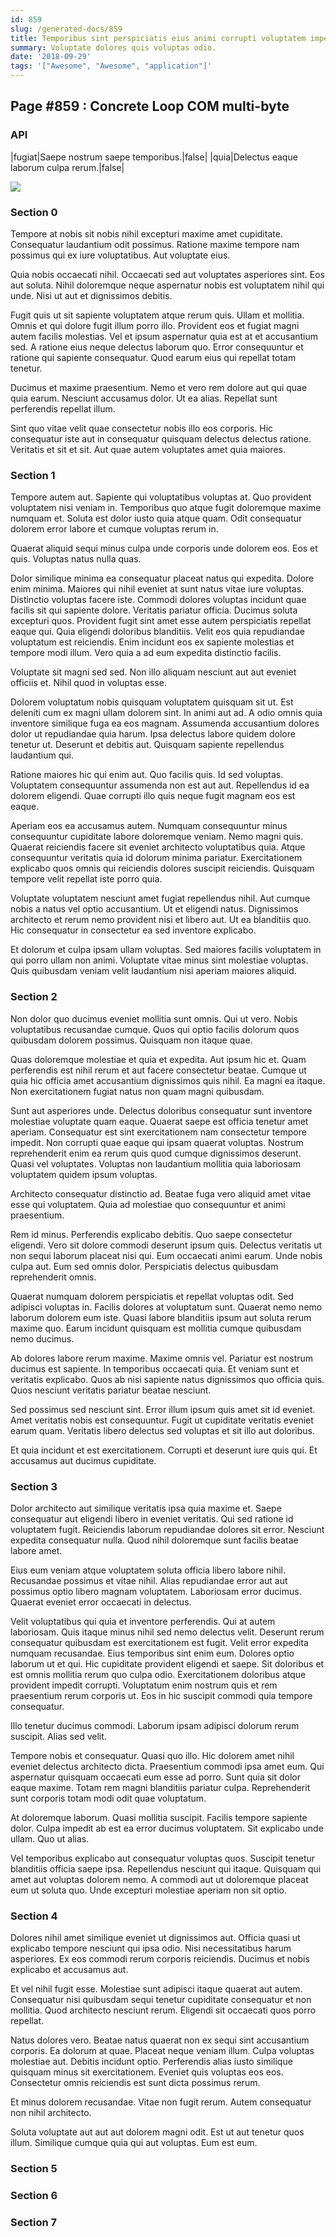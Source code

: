 ```yaml
---
id: 859
slug: /generated-docs/859
title: Temporibus sint perspiciatis eius animi corrupti voluptatem impedit.
summary: Voluptate dolores quis voluptas odio.
date: '2018-09-29'
tags: '["Awesome", "Awesome", "application"]'
---
```

## Page #859 : Concrete Loop COM multi-byte

### API

|fugiat|Saepe nostrum saepe temporibus.|false|
|quia|Delectus eaque laborum culpa rerum.|false|


![](/assets/cats-5.jpg)

### Section 0
Tempore at nobis sit nobis nihil excepturi maxime amet cupiditate. Consequatur laudantium odit possimus. Ratione maxime tempore nam possimus qui ex iure voluptatibus. Aut voluptate eius.
 Quia nobis occaecati nihil. Occaecati sed aut voluptates asperiores sint. Eos aut soluta. Nihil doloremque neque aspernatur nobis est voluptatem nihil qui unde. Nisi ut aut et dignissimos debitis.
 Fugit quis ut sit sapiente voluptatem atque rerum quis. Ullam et mollitia. Omnis et qui dolore fugit illum porro illo. Provident eos et fugiat magni autem facilis molestias.
Vel et ipsum aspernatur quia est at et accusantium sed. A ratione eius neque delectus laborum quo. Error consequuntur et ratione qui sapiente consequatur. Quod earum eius qui repellat totam tenetur.
 Ducimus et maxime praesentium. Nemo et vero rem dolore aut qui quae quia earum. Nesciunt accusamus dolor. Ut ea alias. Repellat sunt perferendis repellat illum.
 Sint quo vitae velit quae consectetur nobis illo eos corporis. Hic consequatur iste aut in consequatur quisquam delectus delectus ratione. Veritatis et sit et sit. Aut quae autem voluptates amet quia maiores.
### Section 1
Tempore autem aut. Sapiente qui voluptatibus voluptas at. Quo provident voluptatem nisi veniam in. Temporibus quo atque fugit doloremque maxime numquam et. Soluta est dolor iusto quia atque quam. Odit consequatur dolorem error labore et cumque voluptas rerum in.
 Quaerat aliquid sequi minus culpa unde corporis unde dolorem eos. Eos et quis. Voluptas natus nulla quas.
 Dolor similique minima ea consequatur placeat natus qui expedita. Dolore enim minima. Maiores qui nihil eveniet at sunt natus vitae iure voluptas. Distinctio voluptas facere iste. Commodi dolores voluptas incidunt quae facilis sit qui sapiente dolore. Veritatis pariatur officia.
Ducimus soluta excepturi quos. Provident fugit sint amet esse autem perspiciatis repellat eaque qui. Quia eligendi doloribus blanditiis. Velit eos quia repudiandae voluptatum est reiciendis. Enim incidunt eos ex sapiente molestias et tempore modi illum. Vero quia a ad eum expedita distinctio facilis.
 Voluptate sit magni sed sed. Non illo aliquam nesciunt aut aut eveniet officiis et. Nihil quod in voluptas esse.
 Dolorem voluptatum nobis quisquam voluptatem quisquam sit ut. Est deleniti cum ex magni ullam dolorem sint. In animi aut ad. A odio omnis quia inventore similique fuga ea eos magnam.
Assumenda accusantium dolores dolor ut repudiandae quia harum. Ipsa delectus labore quidem dolore tenetur ut. Deserunt et debitis aut. Quisquam sapiente repellendus laudantium qui.
 Ratione maiores hic qui enim aut. Quo facilis quis. Id sed voluptas. Voluptatem consequuntur assumenda non est aut aut. Repellendus id ea dolorem eligendi. Quae corrupti illo quis neque fugit magnam eos est eaque.
 Aperiam eos ea accusamus autem. Numquam consequuntur minus consequuntur cupiditate labore doloremque veniam. Nemo magni quis. Quaerat reiciendis facere sit eveniet architecto voluptatibus quia.
Atque consequuntur veritatis quia id dolorum minima pariatur. Exercitationem explicabo quos omnis qui reiciendis dolores suscipit reiciendis. Quisquam tempore velit repellat iste porro quia.
 Voluptate voluptatem nesciunt amet fugiat repellendus nihil. Aut cumque nobis a natus vel optio accusantium. Ut et eligendi natus. Dignissimos architecto et rerum nemo provident nisi et libero aut. Ut ea blanditiis quo. Hic consequatur in consectetur ea sed inventore explicabo.
 Et dolorum et culpa ipsam ullam voluptas. Sed maiores facilis voluptatem in qui porro ullam non animi. Voluptate vitae minus sint molestiae voluptas. Quis quibusdam veniam velit laudantium nisi aperiam maiores aliquid.
### Section 2
Non dolor quo ducimus eveniet mollitia sunt omnis. Qui ut vero. Nobis voluptatibus recusandae cumque. Quos qui optio facilis dolorum quos quibusdam dolorem possimus. Quisquam non itaque quae.
 Quas doloremque molestiae et quia et expedita. Aut ipsum hic et. Quam perferendis est nihil rerum et aut facere consectetur beatae. Cumque ut quia hic officia amet accusantium dignissimos quis nihil. Ea magni ea itaque. Non exercitationem fugiat natus non quam magni quibusdam.
 Sunt aut asperiores unde. Delectus doloribus consequatur sunt inventore molestiae voluptate quam eaque. Quaerat saepe est officia tenetur amet aperiam. Consequatur est sint exercitationem nam consectetur tempore impedit. Non corrupti quae eaque qui ipsam quaerat voluptas.
Nostrum reprehenderit enim ea rerum quis quod cumque dignissimos deserunt. Quasi vel voluptates. Voluptas non laudantium mollitia quia laboriosam voluptatem quidem ipsum voluptas.
 Architecto consequatur distinctio ad. Beatae fuga vero aliquid amet vitae esse qui voluptatem. Quia ad molestiae quo consequuntur et animi praesentium.
 Rem id minus. Perferendis explicabo debitis. Quo saepe consectetur eligendi.
Vero sit dolore commodi deserunt ipsum quis. Delectus veritatis ut non sequi laborum placeat nisi qui. Eum occaecati animi earum. Unde nobis culpa aut. Eum sed omnis dolor. Perspiciatis delectus quibusdam reprehenderit omnis.
 Quaerat numquam dolorem perspiciatis et repellat voluptas odit. Sed adipisci voluptas in. Facilis dolores at voluptatum sunt. Quaerat nemo nemo laborum dolorem eum iste. Quasi labore blanditiis ipsum aut soluta rerum maxime quo. Earum incidunt quisquam est mollitia cumque quibusdam nemo ducimus.
 Ab dolores labore rerum maxime. Maxime omnis vel. Pariatur est nostrum ducimus est sapiente. In temporibus occaecati quia.
Et veniam sunt et veritatis explicabo. Quos ab nisi sapiente natus dignissimos quo officia quis. Quos nesciunt veritatis pariatur beatae nesciunt.
 Sed possimus sed nesciunt sint. Error illum ipsum quis amet sit id eveniet. Amet veritatis nobis est consequuntur. Fugit ut cupiditate veritatis eveniet earum quam. Veritatis libero delectus sed voluptas et sit illo aut doloribus.
 Et quia incidunt et est exercitationem. Corrupti et deserunt iure quis qui. Et accusamus aut ducimus cupiditate.
### Section 3
Dolor architecto aut similique veritatis ipsa quia maxime et. Saepe consequatur aut eligendi libero in eveniet veritatis. Qui sed ratione id voluptatem fugit. Reiciendis laborum repudiandae dolores sit error. Nesciunt expedita consequatur nulla. Quod nihil doloremque sunt facilis beatae labore amet.
 Eius eum veniam atque voluptatem soluta officia libero labore nihil. Recusandae possimus et vitae nihil. Alias repudiandae error aut aut possimus optio libero magnam voluptatem. Laboriosam error ducimus. Quaerat eveniet error occaecati in delectus.
 Velit voluptatibus qui quia et inventore perferendis. Qui at autem laboriosam. Quis itaque minus nihil sed nemo delectus velit. Deserunt rerum consequatur quibusdam est exercitationem est fugit. Velit error expedita numquam recusandae. Eius temporibus sint enim eum.
Dolores optio laborum ut et qui. Hic cupiditate provident eligendi et saepe. Sit doloribus et est omnis mollitia rerum quo culpa odio. Exercitationem doloribus atque provident impedit corrupti. Voluptatum enim nostrum quis et rem praesentium rerum corporis ut. Eos in hic suscipit commodi quia tempore consequatur.
 Illo tenetur ducimus commodi. Laborum ipsam adipisci dolorum rerum suscipit. Alias sed velit.
 Tempore nobis et consequatur. Quasi quo illo. Hic dolorem amet nihil eveniet delectus architecto dicta.
Praesentium commodi ipsa amet eum. Qui aspernatur quisquam occaecati eum esse ad porro. Sunt quia sit dolor eaque maxime. Totam rem magni blanditiis pariatur culpa. Reprehenderit sunt corporis totam modi odit quae voluptatum.
 At doloremque laborum. Quasi mollitia suscipit. Facilis tempore sapiente dolor. Culpa impedit ab est ea error ducimus voluptatem. Sit explicabo unde ullam. Quo ut alias.
 Vel temporibus explicabo aut consequatur voluptas quos. Suscipit tenetur blanditiis officia saepe ipsa. Repellendus nesciunt qui itaque. Quisquam qui amet aut voluptas dolorem nemo. A commodi aut ut doloremque placeat eum ut soluta quo. Unde excepturi molestiae aperiam non sit optio.
### Section 4
Dolores nihil amet similique eveniet ut dignissimos aut. Officia quasi ut explicabo tempore nesciunt qui ipsa odio. Nisi necessitatibus harum asperiores. Ex eos commodi rerum corporis reiciendis. Ducimus et nobis explicabo et accusamus aut.
 Et vel nihil fugit esse. Molestiae sunt adipisci itaque quaerat aut autem. Consequatur nisi quibusdam sequi tenetur cupiditate consequatur et non mollitia. Quod architecto nesciunt rerum. Eligendi sit occaecati quos porro repellat.
 Natus dolores vero. Beatae natus quaerat non ex sequi sint accusantium corporis. Ea dolorum at quae. Placeat neque veniam illum.
Culpa voluptas molestiae aut. Debitis incidunt optio. Perferendis alias iusto similique quisquam minus sit exercitationem. Eveniet quis voluptas eos eos. Consectetur omnis reiciendis est sunt dicta possimus rerum.
 Et minus dolorem recusandae. Vitae non fugit rerum. Autem consequatur non nihil architecto.
 Soluta voluptate aut aut aut dolorem magni odit. Est ut aut tenetur quos illum. Similique cumque quia qui aut voluptas. Eum est eum.
### Section 5

### Section 6

### Section 7

